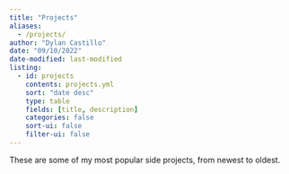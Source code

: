 ```yaml
---
title: "Projects"
aliases:
  - /projects/
author: "Dylan Castillo"
date: "09/10/2022"
date-modified: last-modified
listing:
  - id: projects
    contents: projects.yml
    sort: "date desc"
    type: table
    fields: [title, description]
    categories: false
    sort-ui: false
    filter-ui: false
---
```


These are some of my most popular side projects, from newest to oldest.
